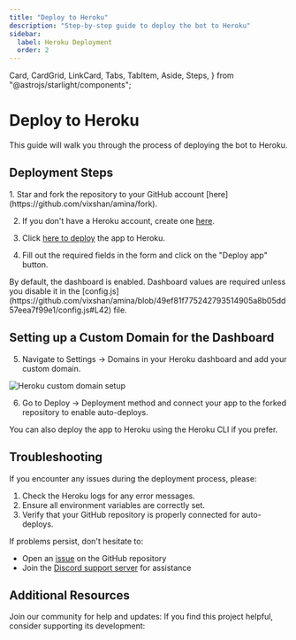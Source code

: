 ```yaml
---
title: "Deploy to Heroku"
description: "Step-by-step guide to deploy the bot to Heroku"
sidebar:
  label: Heroku Deployment
  order: 2
---
```


  Card,
  CardGrid,
  LinkCard,
  Tabs,
  TabItem,
  Aside,
  Steps,
} from "@astrojs/starlight/components";


# Deploy to Heroku

This guide will walk you through the process of deploying the bot to Heroku.

## Deployment Steps
<Steps>
1. Star and fork the repository to your GitHub account [here](https://github.com/vixshan/amina/fork).

2. If you don't have a Heroku account, create one [here](https://signup.heroku.com/).

3. Click [here to deploy](https://dashboard.heroku.com/new?template=https%3A%2F%2Fgithub.com%2Fvixshan%2Famina) the app to Heroku.

4. Fill out the required fields in the form and click on the "Deploy app" button.
</Steps>
<Aside type="caution">
  By default, the dashboard is enabled. Dashboard values are required unless you disable it in the [config.js](https://github.com/vixshan/amina/blob/49ef81f775242793514905a8b05dd57eea7f99e1/config.js#L42) file.
</Aside>

## Setting up a Custom Domain for the Dashboard

5. Navigate to Settings -> Domains in your Heroku dashboard and add your custom domain.

<div style={{ display: 'flex', justifyContent: 'center' }}>
  <Image src={herokuDomain} alt="Heroku custom domain setup" style={{ borderRadius: '8px' }} />
</div>

6. Go to Deploy -> Deployment method and connect your app to the forked repository to enable auto-deploys.

<Aside type="tip">
  You can also deploy the app to Heroku using the Heroku CLI if you prefer.
</Aside>

## Troubleshooting

If you encounter any issues during the deployment process, please:

1. Check the Heroku logs for any error messages.
2. Ensure all environment variables are correctly set.
3. Verify that your GitHub repository is properly connected for auto-deploys.

If problems persist, don't hesitate to:

- Open an [issue](https://github.com/vixshan/amina/issue/new/choose) on the GitHub repository
- Join the [Discord support server](https://discord.gg/uMgS9evnmv) for assistance

## Additional Resources

<CardGrid>
  <Card title="Support Server" icon="discord">
    Join our community for help and updates:
    <LinkCard title="Join Discord Server" href="https://discord.gg/uMgS9evnmv" />
  </Card>
  <Card title="Support Development" icon="heart">
    If you find this project helpful, consider supporting its development:
    <LinkCard title="Support on Ko-fi" href="https://ko-fi.com/vikshan" />
  </Card>
</CardGrid>